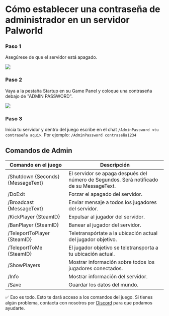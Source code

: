 # Cómo establecer una contraseña de administrador en un servidor Palworld



<Steps>

### Paso 1

Asegúrese de que el servidor está apagado.

![](https://i.imgur.com/gRntjqt.png)

### Paso 2

Vaya a la pestaña Startup en su Game Panel y coloque una contraseña debajo de "ADMIN PASSWORD".

![](https://i.imgur.com/Hq6xBun.png)

### Paso 3

Inicia tu servidor y dentro del juego escribe en el chat <Code>/AdminPassword \<tu contraseña aqui></Code>. Por ejemplo: <Code>/AdminPassword contraseña1234</Code>

</Steps>

## Comandos de Admin

| Comando en el juego                    | Descripción                                                                                  |
|----------------------------------------|----------------------------------------------------------------------------------------------|
| /Shutdown \{Seconds} \{MessageText}    | El servidor se apaga después del número de Segundos. Será notificado de su MessageText.      |
| /DoExit                                | Forzar el apagado del servidor.                                                              |
| /Broadcast \{MessageText}              | Enviar mensaje a todos los jugadores del servidor.                                           |
| /KickPlayer \{SteamID}                 | Expulsar al jugador del servidor.                                                            |
| /BanPlayer \{SteamID}                  | Banear al jugador del servidor.                                                              |
| /TeleportToPlayer \{SteamID}           | Teletranspórtate a la ubicación actual del jugador objetivo.                                 |
| /TeleportToMe \{SteamID}               | El jugador objetivo se teletransporta a tu ubicación actual.                                 |
| /ShowPlayers                           | Mostrar información sobre todos los jugadores conectados.                                    |
| /Info                                  | Mostrar información del servidor.                                                            |
| /Save                                  | Guardar los datos del mundo.                                                                 |

✅ Eso es todo. Esto te dará acceso a los comandos del juego. Si tienes algún problema, contacta con nosotros por [Discord](https://discord.vexyhost.com/) para que podamos ayudarte.
